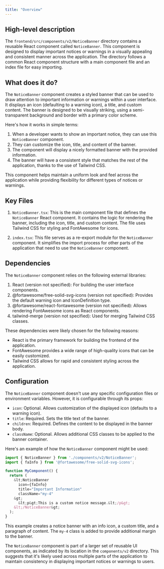 ```yaml
---
title: "Overview"
---
```


## High-level description
The `frontend/src/components/v2/NoticeBanner` directory contains a reusable React component called `NoticeBanner`. This component is designed to display important notices or warnings in a visually appealing and consistent manner across the application. The directory follows a common React component structure with a main component file and an index file for easy importing.

## What does it do?
The `NoticeBanner` component creates a styled banner that can be used to draw attention to important information or warnings within a user interface. It displays an icon (defaulting to a warning icon), a title, and custom content. The banner is designed to be visually striking, using a semi-transparent background and border with a primary color scheme.

Here's how it works in simple terms:

1. When a developer wants to show an important notice, they can use this `NoticeBanner` component.
2. They can customize the icon, title, and content of the banner.
3. The component will display a nicely formatted banner with the provided information.
4. The banner will have a consistent style that matches the rest of the application, thanks to the use of Tailwind CSS.

This component helps maintain a uniform look and feel across the application while providing flexibility for different types of notices or warnings.

## Key Files

1. `NoticeBanner.tsx`:
   This is the main component file that defines the `NoticeBanner` React component. It contains the logic for rendering the banner, including the icon, title, and custom content. The file uses Tailwind CSS for styling and FontAwesome for icons.

2. `index.tsx`:
   This file serves as a re-export module for the `NoticeBanner` component. It simplifies the import process for other parts of the application that need to use the `NoticeBanner` component.

## Dependencies
The `NoticeBanner` component relies on the following external libraries:

1. React (version not specified): For building the user interface components.
2. @fortawesome/free-solid-svg-icons (version not specified): Provides the default warning icon and IconDefinition type.
3. @fortawesome/react-fontawesome (version not specified): Allows rendering FontAwesome icons as React components.
4. tailwind-merge (version not specified): Used for merging Tailwind CSS classes.

These dependencies were likely chosen for the following reasons:
- React is the primary framework for building the frontend of the application.
- FontAwesome provides a wide range of high-quality icons that can be easily customized.
- Tailwind CSS allows for rapid and consistent styling across the application.

## Configuration
The `NoticeBanner` component doesn't use any specific configuration files or environment variables. However, it is configurable through its props:

- `icon`: Optional. Allows customization of the displayed icon (defaults to a warning icon).
- `title`: Required. Sets the title text of the banner.
- `children`: Required. Defines the content to be displayed in the banner body.
- `className`: Optional. Allows additional CSS classes to be applied to the banner container.

Here's an example of how the `NoticeBanner` component might be used:

```jsx
import { NoticeBanner } from './components/v2/NoticeBanner';
import { faInfo } from '@fortawesome/free-solid-svg-icons';

function MyComponent() {
  return (
    &lt;NoticeBanner
      icon={faInfo}
      title="Important Information"
      className="my-4"
    &gt;
      &lt;p&gt;This is a custom notice message.&lt;/p&gt;
    &lt;/NoticeBanner&gt;
  );
}
```

This example creates a notice banner with an info icon, a custom title, and a paragraph of content. The `my-4` class is added to provide additional margin to the banner.

The `NoticeBanner` component is part of a larger set of reusable UI components, as indicated by its location in the `components/v2` directory. This suggests that it's likely used across multiple parts of the application to maintain consistency in displaying important notices or warnings to users.